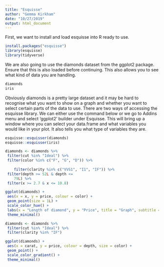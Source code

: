 ```yaml
---
title: "Esquisse"
author: "Gemma Kirkham"
date: "10/27/2019"
output: html_document
---
```


First, we want to install and load esquisse into R ready to use. 

```r
install.packages("esquisse")
library(esquisse)
library(tidyverse)
```

We are also going to use the diamonds dataset from the ggplot2 package. Ensure that this is also loaded before continuing. This also allows you to see what kind of data you are handling.

```r
diamonds
iris
```

Obviously diamonds is a pretty large dataset and it may be hard to recognise what you want to show on a graph and whether you want to select certain parts of the data to use. There are two ways of accessing the esquisse library. We can either use the command below or we go to Addins menu and select 'ggplot2' builder under Esquisse. This will bring up a window where you can select your data.frame and what variables you would like in your plot. It also tells you what type of variables they are.

```r
esquisse::esquisser(diamonds)
esquisse::esquisser(iris)
```


```r
diamonds <- diamonds %>% 
 filter(cut %in% "Ideal") %>%
 filter(color %in% c("F", "G", "D")) %>%
 
    filter(clarity %in% c("VVS1", "I1", "IF")) %>%
 filter(depth >= 52L & depth <= 
    79L) %>%
 filter(x >= 2.7 & x <= 10.8)

ggplot(diamonds) +
 aes(x = x, y = price, colour = color) +
 geom_point(size = 1L) +
 scale_color_hue() +
 labs(x = "Length of diamond", y = "Price", title = "Graph", subtitle = "Using esquisse", color = "Colour") +
 theme_minimal()
```
```r
diamonds <- diamonds %>%
 filter(cut %in% "Ideal") %>%
 filter(clarity %in% "IF")

ggplot(diamonds) +
 aes(x = carat, y = price, colour = depth, size = color) +
 geom_point() +
 scale_color_gradient() +
 theme_minimal()
```
